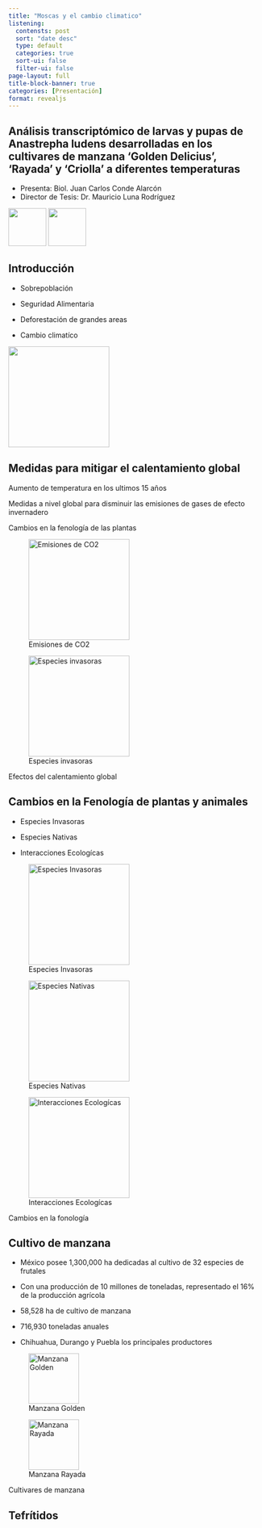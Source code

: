 ```yaml
---
title: "Moscas y el cambio climatico"
listening:
  contensts: post
  sort: "date desc"
  type: default
  categories: true
  sort-ui: false
  filter-ui: false
page-layout: full
title-block-banner: true
categories: [Presentación]
format: revealjs
---
```


## Análisis transcriptómico de larvas y pupas de Anastrepha ludens desarrolladas en los cultivares de manzana ‘Golden Delicius’, ‘Rayada’ y ‘Criolla’ a diferentes temperaturas

- Presenta: Biol. Juan Carlos Conde Alarcón
- Director de Tesis: Dr. Mauricio Luna Rodríguez

![](UV1.jpg){width=75} ![](FCA.jpg){width=75}

## Introducción

-   Sobrepoblación

-   Seguridad Alimentaria

-   Deforestación de grandes areas

-   Cambio climatíco

![](cambioclimatico.jpg){width="200"}

## Medidas para mitigar el calentamiento global

Aumento de temperatura en los ultimos 15 años

Medidas a nivel global para disminuir las emisiones de gases de efecto invernadero

Cambios en la fenología de las plantas

::: {#fig-calentamiento layout-ncol="2"}
![Emisiones de CO2](CO2.jpg){#fig-CO2 width="200"}

![Especies invasoras](especiesinvasoras.jpg){#fig-Calentamiento width="200"}

Efectos del calentamiento global
:::

## Cambios en la Fenología de plantas y animales

-   Especies Invasoras

-   Especies Nativas

-   Interacciones Ecologícas

::: {#fig-Fenoligía layout-ncol="3"}
![Especies Invasoras](ludensM.jpg){#fig-A.ludens width="200"}

![Especies Nativas](Ragopom.jpg){#fig-Ragholetis width="200"}

![Interacciones Ecologícas](LudensRa.jpg){#fig-Ludens-Ragholetis width="200"}

Cambios en la fonología
:::

## Cultivo de manzana

- México posee 1,300,000 ha dedicadas al cultivo de 32 especies de frutales

- Con una producción de 10 millones de toneladas, representado el 16% de la producción agrícola

- 58,528 ha de cultivo de manzana

- 716,930 toneladas anuales

- Chihuahua, Durango y Puebla los principales productores

::: {#fig-Fenoligía layout-ncol="2"}
![Manzana Golden](golden.jpg){#fig-Golden width="100"}

![Manzana Rayada](rayada.jpg){#fig-Rayada width="100"}

Cultivares de manzana
:::

## Tefrítidos 

